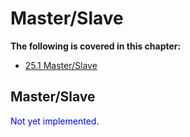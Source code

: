 # Master/Slave


**The following is covered in this chapter:**

- [25.1 Master/Slave](https://vibemanual.compulite.com/masterslave.html#masterslave-1)


## Master/Slave


<span style="color:blue">Not yet implemented</span>.

